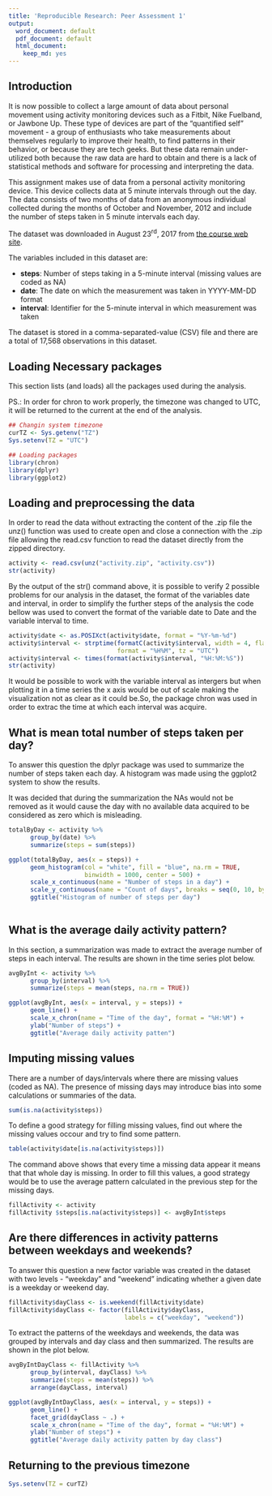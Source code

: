 ```yaml
---
title: 'Reproducible Research: Peer Assessment 1'
output:
  word_document: default
  pdf_document: default
  html_document:
    keep_md: yes
---
```


## Introduction

It is now possible to collect a large amount of data about personal movement using activity monitoring devices such as a Fitbit, Nike Fuelband, or Jawbone Up. These type of devices are part of the "quantified self" movement - a group of enthusiasts who take measurements about themselves regularly to improve their health, to find patterns in their behavior, or because they are tech geeks. But these data remain under-utilized both because the raw data are hard to obtain and there is a lack of statistical methods and software for processing and interpreting the data.

This assignment makes use of data from a personal activity monitoring device. This device collects data at 5 minute intervals through out the day. The data consists of two months of data from an anonymous individual collected during the months of October and November, 2012 and include the number of steps taken in 5 minute intervals each day.

The dataset was downloaded in August 23<sup>rd</sup>, 2017 from [the course web site](https://d396qusza40orc.cloudfront.net/repdata%2Fdata%2Factivity.zip).

The variables included in this dataset are:

- **steps**: Number of steps taking in a 5-minute interval (missing values are coded as NA)
- **date**: The date on which the measurement was taken in YYYY-MM-DD format
- **interval**: Identifier for the 5-minute interval in which measurement was taken

The dataset is stored in a comma-separated-value (CSV) file and there are a total of 17,568 observations in this dataset.

## Loading Necessary packages

This section lists (and loads) all the packages used during the analysis.

PS.: In order for chron to work properly, the timezone was changed to UTC, it will be returned to the current at the end of the analysis.

```r
## Changin system timezone
curTZ <- Sys.getenv("TZ")
Sys.setenv(TZ = "UTC")

## Loading packages
library(chron)
library(dplyr)
library(ggplot2)
```

## Loading and preprocessing the data

In order to read the data without extracting the content of the .zip file the unz() function was used to create open and close a connection with the .zip file allowing the read.csv function to read the dataset directly from the zipped directory.

```r
activity <- read.csv(unz("activity.zip", "activity.csv"))
str(activity)
```

By the output of the str() command above, it is possible to verify 2 possible problems for our analysis in the dataset, the format of the variables date and interval, in order to simplify the further steps of the analysis the code bellow was used to convert the format of the variable date to Date and the variable interval to time.

```r
activity$date <- as.POSIXct(activity$date, format = "%Y-%m-%d")
activity$interval <- strptime(formatC(activity$interval, width = 4, flag = "0"),
                              format = "%H%M", tz = "UTC")
activity$interval <- times(format(activity$interval, "%H:%M:%S"))
str(activity)
```

It would be possible to work with the variable interval as intergers but when plotting it in a time series the x axis would be out of scale making the visualization not as clear as it could be.So, the package chron was used in order to extrac the time at which each interval was acquire.

## What is mean total number of steps taken per day?

To answer this question the dplyr package was used to summarize the number of steps taken each day. A histogram was made using the ggplot2 system to show the results.

It was decided that during the summarization the NAs would not be removed as it would cause the day with no available data acquired to be considered as zero which is misleading.

```r
totalByDay <- activity %>%
      group_by(date) %>%
      summarize(steps = sum(steps))

ggplot(totalByDay, aes(x = steps)) + 
      geom_histogram(col = "white", fill = "blue", na.rm = TRUE, 
                     binwidth = 1000, center = 500) + 
      scale_x_continuous(name = "Number of steps in a day") +
      scale_y_continuous(name = "Count of days", breaks = seq(0, 10, by = 2)) +
      ggtitle("Histogram of number of steps per day") 
      
```

## What is the average daily activity pattern?

In this section, a summarization was made to extract the average number of steps in each interval. The results are shown in the time series plot below.

```r
avgByInt <- activity %>%
      group_by(interval) %>%
      summarize(steps = mean(steps, na.rm = TRUE))

ggplot(avgByInt, aes(x = interval, y = steps)) + 
      geom_line() +
      scale_x_chron(name = "Time of the day", format = "%H:%M") +
      ylab("Number of steps") +
      ggtitle("Average daily activity patten")

```

## Imputing missing values

There are a number of days/intervals where there are missing values (coded as NA). The presence of missing days may introduce bias into some calculations or summaries of the data.

```r
sum(is.na(activity$steps))
```

To define a good strategy for filling missing values, find out where the missing values occour and try to find some pattern.

```r
table(activity$date[is.na(activity$steps)])
```

The command above shows that every time a missing data appear it means that that whole day is missing. In order to fill this values, a good strategy would be to use the average pattern calculated in the previous step for the missing days.

```r
fillActivity <- activity
fillActivity $steps[is.na(activity$steps)] <- avgByInt$steps
```

## Are there differences in activity patterns between weekdays and weekends?

To answer this question a new factor variable was created in the dataset with two levels - "weekday" and "weekend" indicating whether a given date is a weekday or weekend day.

```r
fillActivity$dayClass <- is.weekend(fillActivity$date)
fillActivity$dayClass <- factor(fillActivity$dayClass, 
                                labels = c("weekday", "weekend"))
```

To extract the patterns of the weekdays and weekends, the data was grouped by intervals and day class and then summarized. The results are shown in the plot below.

```r
avgByIntDayClass <- fillActivity %>%
      group_by(interval, dayClass) %>%
      summarize(steps = mean(steps)) %>%
      arrange(dayClass, interval)

ggplot(avgByIntDayClass, aes(x = interval, y = steps)) +
      geom_line() +
      facet_grid(dayClass ~ .) +
      scale_x_chron(name = "Time of the day", format = "%H:%M") +
      ylab("Number of steps") +
      ggtitle("Average daily activity patten by day class")
```

## Returning to the previous timezone

```r
Sys.setenv(TZ = curTZ)
```